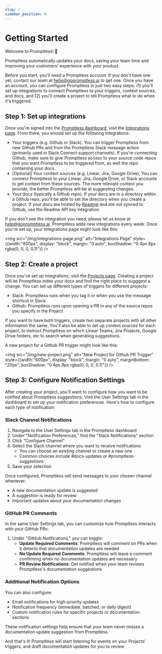 ```yaml
---
slug: /
sidebar_position: 0
---
```


# Getting Started

Welcome to Promptless! 🎉

Promptless automatically updates your docs, saving your team time and improving your customers' experience with your product.

Before you start, you'll need a Promptless account. If you don't have one yet, contact our team at [hello@gopromptless.ai](mailto:hello@gopromptless.ai) to get one. Once you have an account, you can configure Promptless in just two easy steps: (1) you'll set up integrations to connect Promptless to your triggers, context sources, and docs, and (2) you'll create a project to tell Promptless what to do when it's triggered.

## Step 1: Set up integrations

Once you're signed into the [Promptless dashboard](https://app.gopromptless.ai/), visit the [Integrations page](https://app.gopromptless.ai/integrations). From there, you should set up the following integrations:

* Your triggers (e.g. Github or Slack). You can trigger Promptless from new Github PRs and from the Promptless Slack message action (primarily used in Slack Connect support channels). If you're connecting Github, make sure to give Promptless access to your source code repos that you want Promptless to be triggered from, as well the repo containing your docs.  
* [Optional] Your context sources (e.g. Linear, Jira, Google Drive). You can connect Promptless to your Linear, Jira, Google Drive, or Slack accounts to get context from these sources. The more relevant context you provide, the better Promptless will be at suggesting changes.
* Your docs (typically a Github repo). If your docs are in a directory within a Github repo, you'll be able to set the directory when you create a project. If your docs are hosted by [Readme](https://readme.com/) and are not synced to Github, use the Readme API key integration. 

If you don't see the integration you need, please let us know at [help@gopromptless.ai](mailto:help@gopromptless.ai). Promptless adds new integrations every week. Once you're set up, your Integrations page might look like this:

<img src="/img/integrations-page.png" alt="Integrations Page" style={{width:"800px", display: "block", margin: "0 auto", boxShadow: "0 4px 8px rgba(0, 0, 0, 0.1)"}} />

## Step 2: Create a project

Once you've set up integrations, visit the [Projects page](https://app.gopromptless.ai/projects). Creating a project will let Promptless index your docs and find the right place to sugggest a change. You can set up different types of triggers for different projects:
- Slack: Promptless runs when you tag it or when you use the message shortcut in Slack
- Github: Promptless runs upon opening a PR in any of the source repos you specify in the Project

If you want to have both triggers, create two separate projects with all other information the same. You'll also be able to set up context sources for each project, to instruct Promptless on which Linear Teams, Jira Projects, Google Drive folders, etc to search when generating suggestions. 

A new project for a Github PR trigger might look like this:

<img src="/img/new-project.png" alt="New Project for Github PR Trigger" style={{width:"600px", display: "block", margin: "0 auto", marginBottom: "20px", boxShadow: "0 4px 8px rgba(0, 0, 0, 0.1)"}} />

## Step 3: Configure Notification Settings

After creating your project, you'll want to configure how you want to be notified about Promptless suggestions. Visit the User Settings tab in the dashboard to set up your notification preferences. Here's how to configure each type of notification:

### Slack Channel Notifications

1. Navigate to the User Settings tab in the Promptless dashboard
2. Under "Notification Preferences," find the "Slack Notifications" section
3. Click "Configure Channel"
4. Select the Slack channel where you want to receive notifications
   - You can choose an existing channel or create a new one
   - Common choices include #docs-updates or #promptless-suggestions
5. Save your selection

Once configured, Promptless will send messages to your chosen channel whenever:
- A new documentation update is suggested
- A suggestion is ready for review
- Important updates about your documentation changes

### GitHub PR Comments

In the same User Settings tab, you can customize how Promptless interacts with your GitHub PRs:

1. Under "GitHub Notifications," you can toggle:
   - **Update Required Comments**: Promptless will comment on PRs when it detects that documentation updates are needed
   - **No Update Required Comments**: Promptless will leave a comment confirming when no documentation updates are necessary
   - **PR Review Notifications**: Get notified when your team reviews Promptless's documentation suggestions

### Additional Notification Options

You can also configure:
- Email notifications for high-priority updates
- Notification frequency (immediate, batched, or daily digest)
- Custom notification rules for specific projects or documentation sections

These notification settings help ensure that your team never misses a documentation update suggestion from Promptless.

And that's it! Promptless will start listening for events on your Projects' triggers, and draft documentation updates for you to review.
